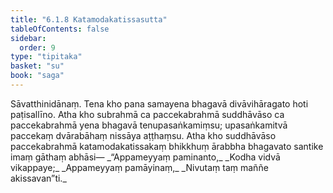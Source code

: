 ```yaml
---
title: "6.1.8 Katamodakatissasutta"
tableOfContents: false
sidebar:
  order: 9
type: "tipitaka"
basket: "su"
book: "saga"
---
```



<DynamicBreadcrumb />

<Division number="179" book="saga">

<Paragraph number="1072" book="saga">
Sāvatthinidānaṃ. Tena kho pana samayena bhagavā divāvihāragato hoti paṭisallīno. Atha kho subrahmā ca paccekabrahmā suddhāvāso ca paccekabrahmā yena bhagavā tenupasaṅkamiṃsu; upasaṅkamitvā paccekaṃ dvārabāhaṃ nissāya aṭṭhaṃsu. Atha kho suddhāvāso paccekabrahmā katamodakatissakaṃ bhikkhuṃ ārabbha bhagavato santike imaṃ gāthaṃ abhāsi—
</Paragraph>

<Paragraph number="1073" type="verses" book="saga">
_“Appameyyaṃ paminanto,_  
_Kodha vidvā vikappaye;_  
_Appameyyaṃ pamāyinaṃ,_  
_Nivutaṃ taṃ maññe akissavan”ti._
</Paragraph>
</Division>